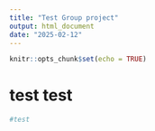 ```yaml
---
title: "Test Group project"
output: html_document
date: "2025-02-12"
---
```


```r
knitr::opts_chunk$set(echo = TRUE)
```

# test test


```r
#test
```

